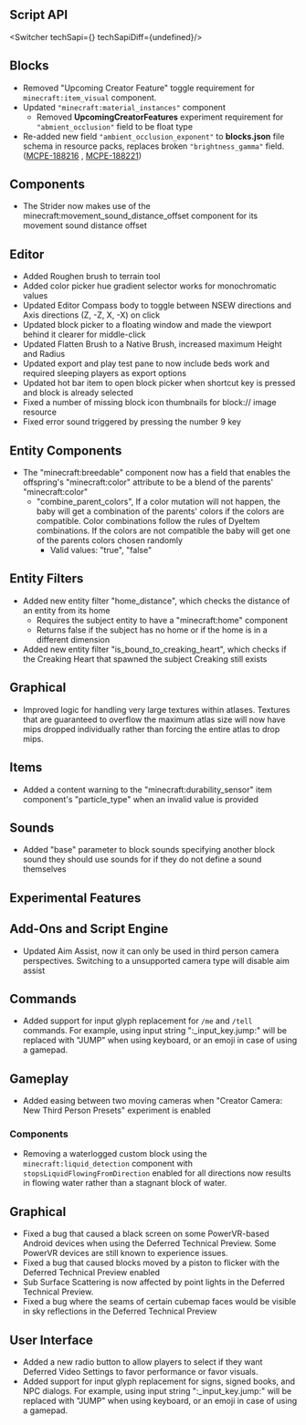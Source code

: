 




## **Script API**

<Switcher techSapi={<TechSapiStable/>} techSapiDiff={undefined}/>

## Blocks

-   Removed "Upcoming Creator Feature" toggle requirement for `minecraft:item_visual` component.
-   Updated `"minecraft:material_instances"` component
    -   Removed **UpcomingCreatorFeatures** experiment requirement for `"abmient_occlusion"` field to be float type 
-   Re-added new field `"ambient_occlusion_exponent"` to **blocks.json** file schema in resource packs, replaces broken `"brightness_gamma"` field. ([MCPE-188216](https://bugs.mojang.com/browse/MCPE-188216) , [MCPE-188221](https://bugs.mojang.com/browse/MCPE-188221)) 

## Components

-   The Strider now makes use of the minecraft:movement\_sound\_distance\_offset component for its movement sound distance offset

## Editor

-   Added Roughen brush to terrain tool
-   Added color picker hue gradient selector works for monochromatic values 
-   Updated Editor Compass body to toggle between NSEW directions and Axis directions (Z, -Z, X, -X) on click
-   Updated block picker to a floating window and made the viewport behind it clearer for middle-click 
-   Updated Flatten Brush to a Native Brush, increased maximum Height and Radius
-   Updated export and play test pane to now include beds work and required sleeping players as export options 
-   Updated hot bar item to open block picker when shortcut key is pressed and block is already selected
-   Fixed a number of missing block icon thumbnails for block:// image resource
-   Fixed error sound triggered by pressing the number 9 key

## Entity Components

-   The "minecraft:breedable" component now has a field that enables the offspring's "minecraft:color" attribute to be a blend of the parents' "minecraft:color"
    -   "combine\_parent\_colors", If a color mutation will not happen, the baby will get a combination of the parents' colors if the colors are compatible. Color combinations follow the rules of DyeItem combinations. If the colors are not compatible the baby will get one of the parents colors chosen randomly
        -   Valid values: "true", "false"

## Entity Filters

-   Added new entity filter "home\_distance", which checks the distance of an entity from its home 
    -   Requires the subject entity to have a "minecraft:home" component
    -   Returns false if the subject has no home or if the home is in a different dimension
-   Added new entity filter "is\_bound\_to\_creaking\_heart", which checks if the Creaking Heart that spawned the subject Creaking still exists 

## Graphical

-   Improved logic for handling very large textures within atlases. Textures that are guaranteed to overflow the maximum atlas size will now have mips dropped individually rather than forcing the entire atlas to drop mips.

## Items

-   Added a content warning to the "minecraft:durability\_sensor" item component's "particle\_type" when an invalid value is provided 

## Sounds

-   Added "base" parameter to block sounds specifying another block sound they should use sounds for if they do not define a sound themselves




<h2 className="experimental_divider">Experimental Features</h2>




## Add-Ons and Script Engine

-   Updated Aim Assist, now it can only be used in third person camera perspectives. Switching to a unsupported camera type will disable aim assist

## Commands

-   Added support for input glyph replacement for `/me` and `/tell` commands. For example, using input string ":\_input\_key.jump:" will be replaced with "JUMP" when using keyboard, or an emoji in case of using a gamepad.

## Gameplay

-   Added easing between two moving cameras when "Creator Camera: New Third Person Presets" experiment is enabled 

### Components

-   Removing a waterlogged custom block using the `minecraft:liquid_detection` component with `stopsLiquidFlowingFromDirection` enabled for all directions now results in flowing water rather than a stagnant block of water. 

## Graphical

-   Fixed a bug that caused a black screen on some PowerVR-based Android devices when using the Deferred Technical Preview. Some PowerVR devices are still known to experience issues. 
-   Fixed a bug that caused blocks moved by a piston to flicker with the Deferred Technical Preview enabled
-   Sub Surface Scattering is now affected by point lights in the Deferred Technical Preview. 
-   Fixed a bug where the seams of certain cubemap faces would be visible in sky reflections in the Deferred Technical Preview

## User Interface

-   Added a new radio button to allow players to select if they want Deferred Video Settings to favor performance or favor visuals.
-   Added support for input glyph replacement for signs, signed books, and NPC dialogs. For example, using input string ":\_input\_key.jump:" will be replaced with "JUMP" when using keyboard, or an emoji in case of using a gamepad.